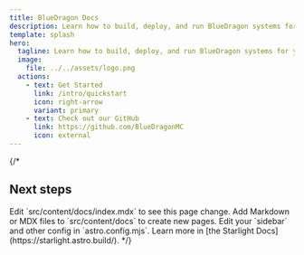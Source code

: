 ```yaml
---
title: BlueDragon Docs
description: Learn how to build, deploy, and run BlueDragon systems for your own Minestom server.
template: splash
hero:
  tagline: Learn how to build, deploy, and run BlueDragon systems for your own Minestom server.
  image:
    file: ../../assets/logo.png
  actions:
    - text: Get Started
      link: /intro/quickstart
      icon: right-arrow
      variant: primary
    - text: Check out our GitHub
      link: https://github.com/BlueDragonMC
      icon: external
---
```

{/* 

## Next steps

<CardGrid stagger>
	<Card title="Update content" icon="pencil">
		Edit `src/content/docs/index.mdx` to see this page change.
	</Card>
	<Card title="Add new content" icon="add-document">
		Add Markdown or MDX files to `src/content/docs` to create new pages.
	</Card>
	<Card title="Configure your site" icon="setting">
		Edit your `sidebar` and other config in `astro.config.mjs`.
	</Card>
	<Card title="Read the docs" icon="open-book">
		Learn more in [the Starlight Docs](https://starlight.astro.build/).
	</Card>
</CardGrid>
*/}
